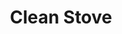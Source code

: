 ---
title: "Clean Stove"
meta_title: "Clean Stove craft"
description: "Craft de Clean Stove"
rank: "b"
draft: false
name: "Clean Stove"
recipe_img: "https://wiki.pokexgames.com/images/a/ae/Clean_Stove.png"
level: 70
craft_time: 129600
result: 1
value_npc: 1
ingredients:
  - name: "Giant Piece of Fur"
    quantity: 5
    item_img: "https://wiki.pokexgames.com/images/a/a8/Giant_Piece_Of_Fur.png"
    value_npc: 1
  - name: "Fox Tail"
    quantity: 2
    item_img: "https://wiki.pokexgames.com/images/7/71/Fox_Tail.png"
    value_npc: 1
  - name: "Eggshell"
    quantity: 2
    item_img: "https://wiki.pokexgames.com/images/1/11/Eggshell.png"
    value_npc: 1
  - name: "Iron Bar"
    quantity: 32
    item_img: "https://wiki.pokexgames.com/images/6/6c/Iron_Bar.png"
    value_npc: 1
---